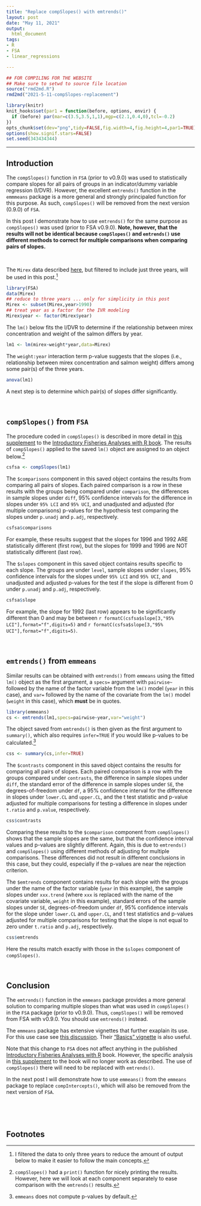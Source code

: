 ```yaml
---
title: "Replace compSlopes() with emtrends()"
layout: post
date: "May 11, 2021"
output:
  html_document
tags:
- R
- FSA
- linear_regressions

---
```

```r
## FOR COMPILING FOR THE WEBSITE
## Make sure to setwd to source file location
source("rmd2md.R")
rmd2md("2021-5-11-compSlopes-replacement")
```

```r
library(knitr)
knit_hooks$set(par1 = function(before, options, envir) {
  if (before) par(mar=c(3.5,3.5,1,1),mgp=c(2.1,0.4,0),tcl=-0.2)
})
opts_chunk$set(dev="png",tidy=FALSE,fig.width=4,fig.height=4,par1=TRUE)
options(show.signif.stars=FALSE)
set.seed(343434344)
```

----

## Introduction
The `compSlopes()` function in `FSA` (prior to v0.9.0) was used to statistically compare slopes for all pairs of groups in an indicator/dummy variable regression (I/DVR). However, the excellent `emtrends()` function in the `emmmeans` package is a more general and strongly principaled function for this purpose. As such, `compSlopes()` will be removed from the next version (0.9.0) of `FSA`.

In this post I demonstrate how to use `emtrends()` for the same purpose as `compSlopes()` was used (prior to FSA v0.9.0). **Note, however, that the results will not be identical because `compSlopes()` and `emtrends()` use different methods to correct for multiple comparisons when comparing pairs of slopes.**

&nbsp;

The `Mirex` data described [here](http://derekogle.com/FSA/reference/Mirex.html), but filtered to include just three years, will be used in this post.[^filtered]

```r
library(FSA)
data(Mirex)
## reduce to three years ... only for simplicity in this post
Mirex <- subset(Mirex,year>1990)
## treat year as a factor for the IVR modeling
Mirex$year <- factor(Mirex$year)
```

The `lm()` below fits the I/DVR to determine if the relationship between mirex concentration and weight of the salmon differs by year.

```r
lm1 <- lm(mirex~weight*year,data=Mirex)
```

The `weight:year` interaction term p-value suggests that the slopes (i.e., relationship between mirex concentration and salmon weight) differs among some pair(s) of the three years.

```r
anova(lm1)
```

A next step is to determine which pair(s) of slopes differ significantly.

&nbsp;

## `compSlopes()` from `FSA`
The procedure coded in `compSlopes()` is described in more detail in [this supplement](http://derekogle.com/IFAR/supplements/weightlength/index.html) to the [Introductory Fisheries Analyses with R book](https://derekogle.com/IFAR/). The results of `compSlopes()` applied to the saved `lm()` object are assigned to an object below.[^print]

```r
csfsa <- compSlopes(lm1)
```

The `$comparisons` component in this saved object contains the results from comparing all pairs of slopes. Each paired comparison is a row in these results with the groups being compared under `comparison`, the differences in sample slopes under `diff`, 95% confidence intervals for the difference in slopes under `95% LCI` and `95% UCI`, and unadjusted and adjusted (for multiple comparisons) p-values for the hypothesis test comparing the slopes under `p.unadj` and `p.adj`, respectively.

```r
csfsa$comparisons
```

For example, these results suggest that the slopes for 1996 and 1992 ARE statistically different (first row), but the slopes for 1999 and 1996 are NOT statistically different (last row).

The `$slopes` component in this saved object contains results specific to each slope. The groups are under `level`, sample slopes under `slopes`, 95% confidence intervals for the slopes under `95% LCI` and `95% UCI`, and unadjusted and adjusted p-values for the test if the slope is different from 0 under `p.unadj` and `p.adj`, respectively.

```r
csfsa$slope
```

For example, the slope for 1992 (last row) appears to be significantly different than 0 and may be between `r formatC(csfsa$slope[3,"95% LCI"],format="f",digits=5)` and `r formatC(csfsa$slope[3,"95% UCI"],format="f",digits=5)`.

&nbsp;

## `emtrends()` from `emmeans`
Similar results can be obtained with `emtrends()` from `emmeans` using the fitted `lm()` object as the first argument, a `specs=` argument with `pairwise~` followed by the name of the factor variable from the `lm()` model (`year` in this case), and `var=` followed by the name of the covariate from the `lm()` model (`weight` in this case), which **must** be in quotes.

```r
library(emmeans)
cs <- emtrends(lm1,specs=pairwise~year,var="weight")
```

The object saved from `emtrends()` is then given as the first argument to `summary()`, which also requires `infer=TRUE` if you would like p-values to be calculated.[^pvalues]

```r
css <- summary(cs,infer=TRUE)
```

The `$contrasts` component in this saved object contains the results for comparing all pairs of slopes. Each paired comparison is a row with the groups compared under `contrasts`, the difference in sample slopes under `diff`, the standard error of the difference in sample slopes under `SE`, the degrees-of-freedom under `df`, a 95% confidence interval for the difference in slopes under `lower.CL` and `upper.CL`, and the t test statistic and p-value adjusted for multiple comparisons for testing a difference in slopes under `t.ratio` and `p.value`, respectively.

```r
css$contrasts
```

Comparing these results to the `$comparison` component from `compSlopes()` shows that the sample slopes are the same, but that the confidence interval values and p-values are slightly different. Again, this is due to `emtrends()` and `compSlopes()` using different methods of adjusting for multiple comparisons. These differences did not result in different conclusions in this case, but they could, especially if the p-values are near the rejection criterion.

The `$emtrends` component contains results for each slope with the groups under the name of the factor variable (`year` in this example), the sample slopes under `xxx.trend` (where `xxx` is replaced with the name of the covariate variable, `weight` in this example), standard errors of the sample slopes under `SE`, degrees-of-freedom under `df`, 95% confidence intervals for the slope under `lower.CL` and `upper.CL`, and t test statistics and p-values adjusted for multiple comparisons for testing that the slope is not equal to zero under `t.ratio` and `p.adj`, respectively.

```r
css$emtrends
```

Here the results match exactly with those in the `$slopes` component of `compSlopes()`.

&nbsp;

## Conclusion
The `emtrends()` function in the `emmeans` package provides a more general solution to comparing multiple slopes than what was used in `compSlopes()` in the `FSA` package (prior to v0.9.0). Thus, `compSlopes()` will be removed from FSA with v0.9.0. You should use `emtrends()` instead.

The `emmeans` package has extensive vignettes that further exaplain its use. For this use case see [this discussion](https://cran.r-project.org/web/packages/emmeans/vignettes/interactions.html#covariates). Their ["Basics" vignette](https://cran.r-project.org/web/packages/emmeans/vignettes/basics.html) is also useful.

Note that this change to `FSA` does not affect anything in the published [Introductory Fisheries Analyses with R](https://derekogle.com/IFAR/) book. However, the specific analysis in [this supplement](http://derekogle.com/IFAR/supplements/weightlength/index.html) to the book will no longer work as described. The use of `compSlopes()` there will need to be replaced with `emtrends()`.

In the next post I will demonstrate how to use `emmeans()` from the `emmeans` package to replace `compIntercepts()`, which will also be removed from the next version of `FSA`.

&nbsp;

&nbsp;

## Footnotes

[^filtered]: I filtered the data to only three years to reduce the amount of output below to make it easier to follow the main concepts.
[^print]: `compSlopes()` had a `print()` function for nicely printing the results. However, here we will look at each component separately to ease comparison with the `emtrends()` results.
[^pvalues]: `emmeans` does not compute p-values by default.
